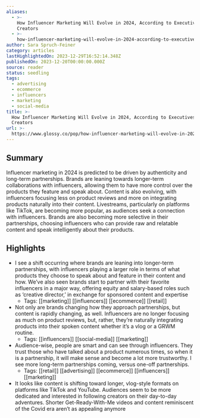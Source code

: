```yaml
---
aliases:
  - >-
    How Influencer Marketing Will Evolve in 2024, According to Executives and
    Creators
  - >-
    how-influencer-marketing-will-evolve-in-2024-according-to-executives-and-creators
author: Sara Spruch-Feiner
category: articles
lastHighlightedOn: 2023-12-29T16:52:14.348Z
publishedOn: 2023-12-20T00:00:00.000Z
source: reader
status: seedling
tags:
  - advertising
  - ecommerce
  - influencers
  - marketing
  - social-media
title: >-
  How Influencer Marketing Will Evolve in 2024, According to Executives and
  Creators
url: >-
  https://www.glossy.co/pop/how-influencer-marketing-will-evolve-in-2024-according-to-executives-and-creators/?utm_source=Sailthru&utm_medium=email&utm_campaign=Issue:%202023-12-20%20Retail%20Dive:%20Marketing%20%5Bissue:57632%5D&utm_term=Retail%20Dive:%20Marketing
---
```

## Summary

Influencer marketing in 2024 is predicted to be driven by authenticity and long-term partnerships. Brands are leaning towards longer-term collaborations with influencers, allowing them to have more control over the products they feature and speak about. Content is also evolving, with influencers focusing less on product reviews and more on integrating products naturally into their content. Livestreams, particularly on platforms like TikTok, are becoming more popular, as audiences seek a connection with influencers. Brands are also becoming more selective in their partnerships, choosing influencers who can provide raw and relatable content and speak intelligently about their products.

## Highlights

- I see a shift occurring where brands are leaning into longer-term partnerships, with influencers playing a larger role in terms of what products they choose to speak about and feature in their content and how. We’ve also seen brands start to partner with their favorite influencers in a major way, offering equity and salary-based roles such as ‘creative director,’ in exchange for sponsored content and expertise
    - Tags: [[marketing]] [[influencers]] [[ecommerce]] [[retail]]
- Not only are brands changing how they approach partnerships, but content is rapidly changing, as well. Influencers are no longer focusing as much on product reviews, but, rather, they’re naturally integrating products into their spoken content whether it’s a vlog or a GRWM routine.
    - Tags: [[influencers]] [[social-media]] [[marketing]]
- Audience-wise, people are smart and can see through influencers. They trust those who have talked about a product numerous times, so when it is a partnership, it will make sense and become a lot more trustworthy. I see more long-term partnerships coming, versus one-off partnerships.
    - Tags: [[retail]] [[advertising]] [[ecommerce]] [[influencers]] [[marketing]]
- It looks like content is shifting toward longer, vlog-style formats on platforms like TikTok and YouTube. Audiences seem to be more dedicated and interested in following creators on their day-to-day adventures. Shorter Get-Ready-With-Me videos and content reminiscent of the Covid era aren’t as appealing anymore
